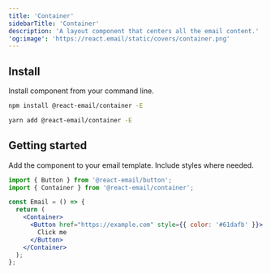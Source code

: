 ```yaml
---
title: 'Container'
sidebarTitle: 'Container'
description: 'A layout component that centers all the email content.'
'og:image': 'https://react.email/static/covers/container.png'
---
```



## Install

Install component from your command line.

<CodeGroup>

```sh npm
npm install @react-email/container -E
```

```sh yarn
yarn add @react-email/container -E
```

</CodeGroup>

## Getting started

Add the component to your email template. Include styles where needed.

```jsx
import { Button } from '@react-email/button';
import { Container } from '@react-email/container';

const Email = () => {
  return (
    <Container>
      <Button href="https://example.com" style={{ color: '#61dafb' }}>
        Click me
      </Button>
    </Container>
  );
};
```

<Support />
